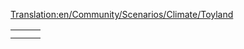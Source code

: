 [[Translation:en/Community/Scenarios/Climate/Toyland]]
{{en/Community/Scenarios/Scenarios by setting}}

{|
|-
|style="border:none;background:white"|
{{Page:en/Community/Scenarios/(Don't) Hurt Your Eyes ;-)}}

|style="border:none;background:white"|
{{Page:en/Community/Scenarios/Toy Train}}

|style="border:none;background:white"|
<!--{{Scenario:...}}-->

|-
|style="border:none;background:white"|
<!--{{Scenario:...}}-->

|style="border:none;background:white"|
<!--{{Scenario:...}}-->

|style="border:none;background:white"|
<!--{{Scenario:...}}-->

|}
